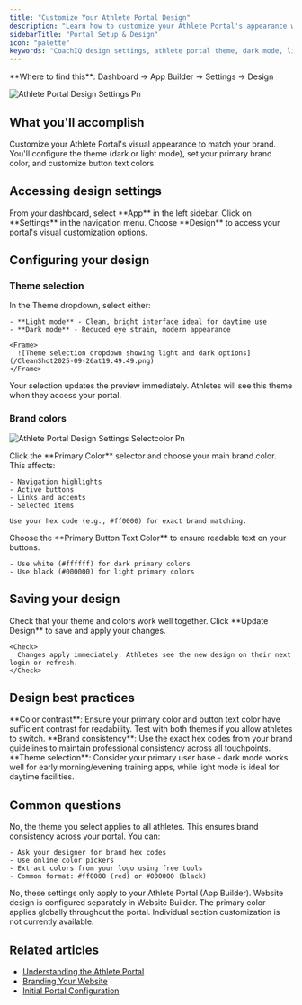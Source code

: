 ```yaml
---
title: "Customize Your Athlete Portal Design"
description: "Learn how to customize your Athlete Portal's appearance with themes, brand colors, and button styling for a professional look."
sidebarTitle: "Portal Setup & Design"
icon: "palette"
keywords: "CoachIQ design settings, athlete portal theme, dark mode, light mode, brand colors, portal customization"
---
```


<Info>
  **Where to find this**: Dashboard → App Builder → Settings → Design
</Info>

![Athlete Portal Design Settings Pn](/images/athlete-portal-design-settings.png)

## What you'll accomplish

Customize your Athlete Portal's visual appearance to match your brand. You'll configure the theme (dark or light mode), set your primary brand color, and customize button text colors.

## Accessing design settings

<Steps>
  <Step title="Navigate to App Builder">
    From your dashboard, select **App** in the left sidebar.
  </Step>
  <Step title="Go to Settings">
    Click on **Settings** in the navigation menu.
  </Step>
  <Step title="Select Design">
    Choose **Design** to access your portal's visual customization options.
  </Step>
</Steps>

## Configuring your design

### Theme selection

<Steps>
  <Step title="Choose your theme">
    In the Theme dropdown, select either:

    - **Light mode** - Clean, bright interface ideal for daytime use
    - **Dark mode** - Reduced eye strain, modern appearance

    <Frame>
      ![Theme selection dropdown showing light and dark options](/CleanShot2025-09-26at19.49.49.png)
    </Frame>
  </Step>
  <Step title="Preview changes">
    Your selection updates the preview immediately. Athletes will see this theme when they access your portal.
  </Step>
</Steps>

### Brand colors

![Athlete Portal Design Settings Selectcolor Pn](/images/Athlete-portal-design-settings-selectcolor.png)

<Steps>
  <Step title="Set Primary Color">
    Click the **Primary Color** selector and choose your main brand color. This affects:

    - Navigation highlights
    - Active buttons
    - Links and accents
    - Selected items

    Use your hex code (e.g., #ff0000) for exact brand matching.
  </Step>
  <Step title="Set Button Text Color">
    Choose the **Primary Button Text Color** to ensure readable text on your buttons.

    - Use white (#ffffff) for dark primary colors
    - Use black (#000000) for light primary colors
  </Step>
</Steps>

## Saving your design

<Steps>
  <Step title="Review your choices">
    Check that your theme and colors work well together.
  </Step>
  <Step title="Update Design">
    Click **Update Design** to save and apply your changes.

    <Check>
      Changes apply immediately. Athletes see the new design on their next login or refresh.
    </Check>
  </Step>
</Steps>

## Design best practices

<Tip>
  **Color contrast**: Ensure your primary color and button text color have sufficient contrast for readability. Test with both themes if you allow athletes to switch.
</Tip>

<Tip>
  **Brand consistency**: Use the exact hex codes from your brand guidelines to maintain professional consistency across all touchpoints.
</Tip>

<Tip>
  **Theme selection**: Consider your primary user base - dark mode works well for early morning/evening training apps, while light mode is ideal for daytime facilities.
</Tip>

## Common questions

<AccordionGroup>
  <Accordion title="Can athletes choose their own theme?">
    No, the theme you select applies to all athletes. This ensures brand consistency across your portal.
  </Accordion>
  <Accordion title="How do I find my brand's hex color?">
    You can:

    - Ask your designer for brand hex codes
    - Use online color pickers
    - Extract colors from your logo using free tools
    - Common format: #ff0000 (red) or #000000 (black)
  </Accordion>
  <Accordion title="Will this affect my website too?">
    No, these settings only apply to your Athlete Portal (App Builder). Website design is configured separately in Website Builder.
  </Accordion>
  <Accordion title="Can I use different colors for different sections?">
    The primary color applies globally throughout the portal. Individual section customization is not currently available.
  </Accordion>
</AccordionGroup>

## Related articles

- [Understanding the Athlete Portal](/athlete-portal/overview)
- [Branding Your Website](/website/design/branding)
- [Initial Portal Configuration](/athlete-portal/initial-setup)